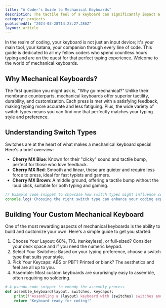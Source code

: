 ```yaml
---
title: "A Coder's Guide to Mechanical Keyboards"
description: The tactile feel of a keyboard can significantly impact a programmer's productivity and comfort. Here, I share my journey into the world of mechanical keyboards, including the nuances of switch types, keycap materials, and the satisfaction of building a custom keyboard from scratch. Whether you're a seasoned coder or just getting started, understanding the mechanics of your tools can enhance your coding experience.
category: projects
publishedAt: "2024-03-28T14:23:27.286Z"
layout: article
---
```


In the realm of coding, your keyboard is not just an input device; it's your main tool, your katana, your companion through every line of code. This guide is dedicated to all my fellow coders who spend countless hours typing and are on the quest for that perfect typing experience. Welcome to the world of mechanical keyboards.

## Why Mechanical Keyboards?

The first question you might ask is, "Why go mechanical?" Unlike their membrane counterparts, mechanical keyboards offer superior tactility, durability, and customization. Each press is met with a satisfying feedback, making typing more accurate and less fatiguing. Plus, the wide variety of switch types means you can find one that perfectly matches your typing style and preference.

## Understanding Switch Types

Switches are at the heart of what makes a mechanical keyboard special. Here's a brief overview:

- **Cherry MX Blue**: Known for their "clicky" sound and tactile bump, perfect for those who love feedback.
- **Cherry MX Red**: Smooth and linear, these are quieter and require less force to press, ideal for fast typists and gamers.
- **Cherry MX Brown**: A middle ground, offering a tactile bump without the loud click, suitable for both typing and gaming.

```javascript
// Example code snippet to showcase how switch types might influence coding
console.log('Choosing the right switch type can enhance your coding experience.');
```

## Building Your Custom Mechanical Keyboard
One of the most rewarding aspects of mechanical keyboards is the ability to build and customize your own. Here's a simple guide to get you started:

1. Choose Your Layout: 60%, TKL (tenkeyless), or full-sized? Consider your desk space and if you need the numeric keypad.
2. Select Your Switches: Based on your typing preference, choose a switch type that suits your style.
3. Pick Your Keycaps: ABS or PBT? Printed or blank? The aesthetics and feel are all up to you.
4. Assemble: Most custom keyboards are surprisingly easy to assemble, often requiring no soldering.

```python
# A pseudo-code snippet to embody the assembly process
def assemble_keyboard(layout, switches, keycaps):
    print(f"Assembling a {layout} keyboard with {switches} switches and {keycaps} keycaps.")
    return "Keyboard ready for coding!"
```



